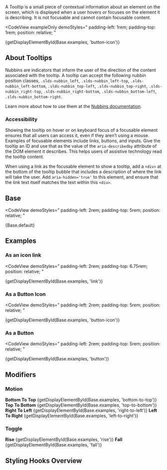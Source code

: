 
<div className="doc lead">
  A Tooltip is a small piece of contextual information about an element on the
  screen, which is displayed when a user hovers or focuses on the element it is
  describing. It is not focusable and cannot contain focusable content.
</div>

<CodeView
  exampleOnly
  demoStyles="
    padding-left: 1rem;
    padding-top: 1rem;
    position: relative;
  "
>
  {getDisplayElementById(Base.examples, 'button-icon')}
</CodeView>

## About Tooltips

Nubbins are indicators that inform the user of the direction of the content associated with the tooltip. A tooltip can accept the following nubbin position classes, `.slds-nubbin_left`, `.slds-nubbin_left-top`, `.slds-nubbin_left-bottom`, `.slds-nubbin_top-left`, `.slds-nubbin_top-right`, `.slds-nubbin_right-top`, `.slds-nubbin_right-bottom`, `.slds-nubbin_bottom-left`, `.slds-nubbin_bottom-right`.

Learn more about how to use them at the [Nubbins documentation](/components/popovers/#flavor-nubbins).

### Accessibility

Showing the tooltip on hover or on keyboard focus of a focusable element ensures that all users can access it, even if they aren’t using a mouse. Examples of focusable elements include links, buttons, and inputs. Give the tooltip an ID and use that as the value of the `aria-describedby` attribute of the DOM element it describes. This helps users of assistive technology read the tooltip content.

When using a link as the focusable element to show a tooltip, add a `<div>` at the bottom of the tooltip bubble that includes a description of where the link will take the user. Add `aria-hidden='true'` to this element, and ensure that the link text itself matches the text within this `<div>`.

## Base

<CodeView
  demoStyles="
          padding-left: 2rem;
          padding-top: 5rem;
          position: relative;
        "
>
  {Base.default}
</CodeView>

## Examples

### As an icon link

<CodeView
  demoStyles="
          padding-left: 2rem;
          padding-top: 6.75rem;
          position: relative;
        "
>
  {getDisplayElementById(Base.examples, 'link')}
</CodeView>

### As a Button Icon

<CodeView
  demoStyles="
          padding-left: 2rem;
          padding-top: 5rem;
          position: relative;
        "
>
  {getDisplayElementById(Base.examples, 'button-icon')}
</CodeView>

### As a Button

<CodeView
  demoStyles="
          padding-left: 2rem;
          padding-top: 5rem;
          position: relative;
        "
>
  {getDisplayElementById(Base.examples, 'button')}
</CodeView>

## Modifiers

### Motion

<DisplayGrid>
  <DisplayColumn>
    <strong>Bottom To Top</strong>
    <CodeView toggleCode={false}>
      {getDisplayElementById(Base.examples, 'bottom-to-top')}
    </CodeView>
  </DisplayColumn>
  <DisplayColumn>
    <strong>Top To Bottom</strong>
    <CodeView toggleCode={false}>
      {getDisplayElementById(Base.examples, 'top-to-bottom')}
    </CodeView>
  </DisplayColumn>
  <DisplayColumn>
    <strong>Right To Left</strong>
    <CodeView toggleCode={false}>
      {getDisplayElementById(Base.examples, 'right-to-left')}
    </CodeView>
  </DisplayColumn>
  <DisplayColumn>
    <strong>Left To Right</strong>
    <CodeView toggleCode={false}>
      {getDisplayElementById(Base.examples, 'left-to-right')}
    </CodeView>
  </DisplayColumn>
</DisplayGrid>

### Toggle

<DisplayGrid>
  <DisplayColumn>
    <strong>Rise</strong>
    <CodeView toggleCode={false}>
      {getDisplayElementById(Base.examples, 'rise')}
    </CodeView>
  </DisplayColumn>
  <DisplayColumn>
    <strong>Fall</strong>
    <CodeView toggleCode={false}>
      {getDisplayElementById(Base.examples, 'fall')}
    </CodeView>
  </DisplayColumn>
</DisplayGrid>

## Styling Hooks Overview

<StylingHooksTable name="tooltips" type="component" />
